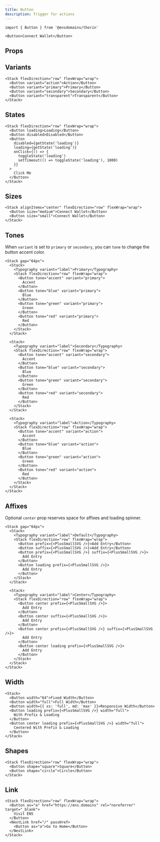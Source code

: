 ```yaml
---
title: Button
description: Trigger for actions
---
```


```tsx
import { Button } from '@ensdomains/thorin'
```

```tsx expand=true live=true
<Button>Connect Wallet</Button>
```

## Props

<PropsTable sourceLink={sourceLink} types={types} />

## Variants

```tsx live=true
<Stack flexDirection="row" flexWrap="wrap">
  <Button variant="action">Action</Button>
  <Button variant="primary">Primary</Button>
  <Button variant="secondary">Secondary</Button>
  <Button variant="transparent">Transparent</Button>
</Stack>
```

## States

```tsx live=true
<Stack flexDirection="row" flexWrap="wrap">
  <Button loading>Loading</Button>
  <Button disabled>Disabled</Button>
  <Button
    disabled={getState('loading')}
    loading={getState('loading')}
    onClick={() => {
      toggleState('loading')
      setTimeout(() => toggleState('loading'), 1000)
    }}
  >
    Click Me
  </Button>
</Stack>
```

## Sizes

```tsx live=true
<Stack alignItems="center" flexDirection="row" flexWrap="wrap">
  <Button size="medium">Connect Wallet</Button>
  <Button size="small">Connect Wallet</Button>
</Stack>
```

## Tones

When `variant` is set to `primary` or `secondary`, you can `tone` to change the button accent color.

```tsx live=true
<Stack gap="64px">
  <Stack>
    <Typography variant="label">Primary</Typography>
    <Stack flexDirection="row" flexWrap="wrap">
      <Button tone="accent" variant="primary">
        Accent
      </Button>
      <Button tone="blue" variant="primary">
        Blue
      </Button>
      <Button tone="green" variant="primary">
        Green
      </Button>
      <Button tone="red" variant="primary">
        Red
      </Button>
    </Stack>
  </Stack>

  <Stack>
    <Typography variant="label">Secondary</Typography>
    <Stack flexDirection="row" flexWrap="wrap">
      <Button tone="accent" variant="secondary">
        Accent
      </Button>
      <Button tone="blue" variant="secondary">
        Blue
      </Button>
      <Button tone="green" variant="secondary">
        Green
      </Button>
      <Button tone="red" variant="secondary">
        Red
      </Button>
    </Stack>
  </Stack>

  <Stack>
    <Typography variant="label">Action</Typography>
    <Stack flexDirection="row" flexWrap="wrap">
      <Button tone="accent" variant="action">
        Accent
      </Button>
      <Button tone="blue" variant="action">
        Blue
      </Button>
      <Button tone="green" variant="action">
        Green
      </Button>
      <Button tone="red" variant="action">
        Red
      </Button>
    </Stack>
  </Stack>
</Stack>
```

## Affixes

Optional `center` prop reserves space for affixes and loading spinner.

```tsx live=true
<Stack gap="64px">
  <Stack>
    <Typography variant="label">Default</Typography>
    <Stack flexDirection="row" flexWrap="wrap">
      <Button prefix={<PlusSmallSVG />}>Add Entry</Button>
      <Button suffix={<PlusSmallSVG />}>Add Entry</Button>
      <Button prefix={<PlusSmallSVG />} suffix={<PlusSmallSVG />}>
        Add Entry
      </Button>
      <Button loading prefix={<PlusSmallSVG />}>
        Add Entry
      </Button>
    </Stack>
  </Stack>

  <Stack>
    <Typography variant="label">Center</Typography>
    <Stack flexDirection="row" flexWrap="wrap">
      <Button center prefix={<PlusSmallSVG />}>
        Add Entry
      </Button>
      <Button center suffix={<PlusSmallSVG />}>
        Add Entry
      </Button>
      <Button center prefix={<PlusSmallSVG />} suffix={<PlusSmallSVG />}>
        Add Entry
      </Button>
      <Button center loading prefix={<PlusSmallSVG />}>
        Add Entry
      </Button>
    </Stack>
  </Stack>
</Stack>
```

## Width

```tsx live=true
<Stack>
  <Button width="64">Fixed Width</Button>
  <Button width="full">Full Width</Button>
  <Button width={{ xs: 'full', md: 'max' }}>Responsive Width</Button>
  <Button loading prefix={<PlusSmallSVG />} width="full">
    With Prefix & Loading
  </Button>
  <Button center loading prefix={<PlusSmallSVG />} width="full">
    Centered With Prefix & Loading
  </Button>
</Stack>
```

## Shapes

```tsx live=true
<Stack flexDirection="row" flexWrap="wrap">
  <Button shape="square">Square</Button>
  <Button shape="circle">Circle</Button>
</Stack>
```

## Link

```tsx live=true
<Stack flexDirection="row" flexWrap="wrap">
  <Button as="a" href="https://ens.domains" rel="noreferrer" target="_blank">
    Visit ENS
  </Button>
  <NextLink href="/" passHref>
    <Button as="a">Go to Home</Button>
  </NextLink>
</Stack>
```
